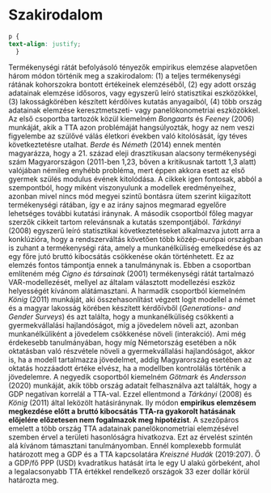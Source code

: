 # Szakirodalom {#Chapter-3}

```css
p {
text-align: justify;
  }
```

Termékenységi rátát befolyásoló tényezők empirikus elemzése alapvetően három módon történik meg a szakirodalom: (1) a teljes termékenységi rátának kohorszokra bontott értékeinek elemzéséből, (2) egy adott ország adatainak elemzése idősoros, vagy egyszerű leíró statisztikai eszközökkel, (3) lakosságkörében készített kérdőíves kutatás anyagaiból, (4) több ország adatainak elemzése keresztmetszeti- vagy panelökonometriai eszközökkel.
Az első csoportba tartozók közül kiemelném *Bongaarts* és *Feeney* (2006) munkáját, akik a TTA azon problémáját hangsúlyozták, hogy az nem veszi figyelembe az szülővé válás életkori években való kitolósását, így téves következtetésre utalhat. *Berde* és *Németh* (2014) ennek mentén magyarázza, hogy a 21. század eleji drasztikusan alacsony termékenységi szám Magyarországon (2011-ben 1,23, bőven a kritikusnak tartott 1,3 alatt) valójában némileg enyhébb probléma, mert éppen akkora esett az első gyermek szülés modulus évének kitolódása. A cikkek igen fontosak, abból a szempontból, hogy miként viszonyulunk a modellek eredményeihez, azonban mivel nincs mód megyei szintű bontásra ütem szerint kiigazított termékenységi rátában, így e az irány sajnos megmarad egyelőre lehetséges további kutatási iránynak.
A második csoportból főleg magyar szerzők cikkeit tartom relevánsnak a kutatás szempontjából. *Tárkányi* (2008) egyszerű leíró statisztikai következtetéseket alkalmazva jutott arra a konklúzióra, hogy a rendszerváltás követően több közép-európai országban is zuhant a termékenységi ráta, amely a munkanélküliség emelkedése és az egy főre jutó bruttó kibocsátás csökkenése okán történhetett. Ez az elemzés fontos támpontja ennek a tanulmánynak is. Ebben a csoportban említeném még *Cigno és társainak* (2001) termékenységi rátát tartalmazó VAR-modellezését, mellyel az általam választott modellezési eszköz helyességét kívánom alátámasztani. 
A harmadik csoportból kiemelném *König* (2011) munkáját, aki összehasonlítást végzett logit modellel a német és a magyar lakosság körében készített kérdőívből (*Generations- and Gender Surveys*) és azt találta, hogy a munkanélküliség csökkenti a gyermekvállalási hajlandóságot, míg a jövedelem növeli azt, azonban munkanélküliként a jövedelem csökkenése növeli (interakció). Ami még érdekesebb tanulmányában, hogy míg Németország esetében a nők oktatásban való részvétele növeli a gyermekvállalási hajlandóságot, akkor is, ha a modell tartalmazza jövedelmet, addig Magyarország esetében az oktatás hozzáadott értéke elvész, ha a modellben kontrolálás történik a jövedelemre.
A negyedik csoportból kiemelném *Götmark* és *Andersson* (2020) munkáját, akik több ország adatait felhasználva azt találták, hogy a GDP negatívan korrelál a TTA-val. Ezzel ellentmond a *Tárkányi* (2008) és *König* (2011) által leközölt hatásiránynak. Ily módon **empirikus elemzésem megkezdése előtt a bruttó kibocsátás TTA-ra gyakorolt hatásának előjelére előzetesen nem fogalmazok meg hipotézist**.
A szezőpáros emelett a több ország TTA adatainak panelökonometriai elemzésével szemben érvel a területi hasonlóságra hivatkozva. Ezt az érvelést szintén alá kívánom támasztani tanulmányomban. Ennél komplexebb formulát határozott meg a GDP és a TTA kapcsolatára *Kreiszné Hudák* (2019:207). Ő a GDP/fő PPP (USD) kvadratikus hatását írta le egy U alakú görbeként, ahol a legalacsonyabb TTA értékkel rendelkező országok 33 ezer dollár körül határozta meg.
